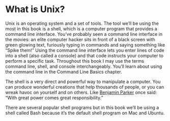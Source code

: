# What is Unix?

Unix is an operating system and a set of tools. The tool we'll be using the
most in this book is a shell, which is a computer program that provides a
command line interface. You've probably seen a command line interface in the
movies: an elite computer hacker sits in front of a black screen with green 
glowing text, furiously typing in commands and saying something like 
"Spike them!" Using the command line interface lets you enter lines of code into
a shell (also called a console) and that code instructs your computer to
perform a specific task. Throughout this book I may use the terms command line,
shell, and console interchangeably. You'll learn about using the command line in
the Command Line Basics chapter.

The shell is a very direct and powerful way to manipulate a computer. You
can produce wonderful creations that help thousands of people, or you can wreak
havoc on yourself and on others. Like
[Benjamin Parker](https://en.wikipedia.org/wiki/Uncle_Ben) once 
said: "With great power comes great responsibility."

There are several popular shell programs but in this book we'll be using a shell 
called Bash because it's the default shell program on Mac and Ubuntu.
